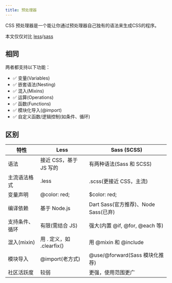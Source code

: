 ```yaml
---
title: 预处理器
---
```


CSS 预处理器是一个能让你通过预处理器自己独有的语法来生成CSS的程序。

本文仅仅对比 [less](https://lesscss.org/)/[sass](https://sass-lang.com/)

## 相同
两者都支持以下功能：

- ✅ 变量(Variables)
- ✅ 嵌套语法(Nesting)
- ✅ 混入(Mixins)
- ✅ 运算(Operations)
- ✅ 函数(Functions)
- ✅ 模块化导入(@import)
- ✅ 自定义函数/逻辑控制(如条件、循环)


## 区别

| 特性             | Less                       | Sass (SCSS)                        |
|------------------|----------------------------|------------------------------------|
| 语法             | 接近 CSS，基于 JS 写的      | 有两种语法(Sass 和 SCSS)         |
| 主流语法格式     | .less                      | .scss(更接近 CSS，主流)          |
| 变量声明         | @color: red;               | $color: red;                       |
| 编译依赖         | 基于 Node.js               | Dart Sass(官方推荐)、Node Sass(已弃) |
| 支持条件、循环   | 有限(需结合 JS)          | 强大(内置 @if, @for, @each 等)  |
| 混入(mixin)    | 用 . 定义，如 .clearfix()   | 用 @mixin 和 @include              |
| 模块导入         | @import(老方式)          | @use/@forward(Sass 模块化推荐)   |
| 社区活跃度       | 较弱                        | 更强，使用范围更广                |
